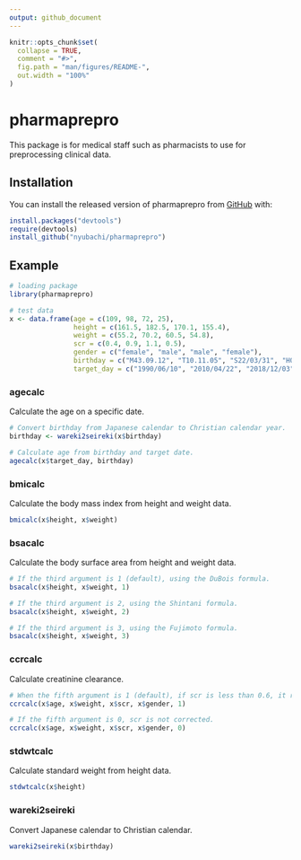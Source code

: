 ```yaml
---
output: github_document
---
```


<!-- README.md is generated from README.Rmd. Please edit that file -->

```r
knitr::opts_chunk$set(
  collapse = TRUE,
  comment = "#>",
  fig.path = "man/figures/README-",
  out.width = "100%"
)
```
# pharmaprepro

This package is for medical staff such as pharmacists to use for preprocessing clinical data.

## Installation

You can install the released version of pharmaprepro from [GitHub](https://github.com/nyubachi/pharmaprepro) with:

``` r
install.packages("devtools")
require(devtools)
install_github("nyubachi/pharmaprepro")
```

## Example
```r
# loading package
library(pharmaprepro)
```

```r
# test data
x <- data.frame(age = c(109, 98, 72, 25),
                height = c(161.5, 182.5, 170.1, 155.4),
                weight = c(55.2, 70.2, 60.5, 54.8),
                scr = c(0.4, 0.9, 1.1, 0.5),
                gender = c("female", "male", "male", "female"),
                birthday = c("M43.09.12", "T10.11.05", "S22/03/31", "H06-12-29"),
                target_day = c("1990/06/10", "2010/04/22", "2018/12/03", "2015/10/03"))
```

### agecalc
Calculate the age on a specific date.
```r
# Convert birthday from Japanese calendar to Christian calendar year.
birthday <- wareki2seireki(x$birthday)

# Calculate age from birthday and target date.
agecalc(x$target_day, birthday)
```

### bmicalc
Calculate the body mass index from height and weight data.
```r
bmicalc(x$height, x$weight)
```

### bsacalc
Calculate the body surface area from height and weight data.
```r
# If the third argument is 1 (default), using the DuBois formula.
bsacalc(x$height, x$weight, 1)
```

```r
# If the third argument is 2, using the Shintani formula.
bsacalc(x$height, x$weight, 2)
```

```r
# If the third argument is 3, using the Fujimoto formula.
bsacalc(x$height, x$weight, 3)
```

### ccrcalc
Calculate creatinine clearance.
```r
# When the fifth argument is 1 (default), if scr is less than 0.6, it rounds up to 0.6.
ccrcalc(x$age, x$weight, x$scr, x$gender, 1)
```

```r
# If the fifth argument is 0, scr is not corrected.
ccrcalc(x$age, x$weight, x$scr, x$gender, 0)
```

### stdwtcalc
Calculate standard weight from height data.
```r
stdwtcalc(x$height)
```

### wareki2seireki
Convert Japanese calendar to Christian calendar.
```r
wareki2seireki(x$birthday)
```
